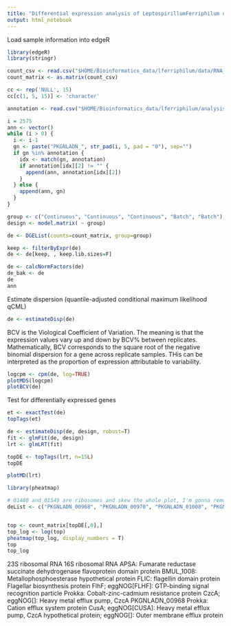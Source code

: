 ```yaml
---
title: "Differential expression analysis of LeptospirillumFerriphilum using DeSeq2"
output: html_notebook
---
```


Load sample information into edgeR

```r
library(edgeR)
library(stringr)

count_csv <- read.csv("$HOME/Bioinformatics_data/lferriphilum/data/RNA_data/Salmon/final/LFerr_genome_assembly_plus_proteins_salmon_merged_rounded.csv", sep="\t", row.names="Name")
count_matrix <- as.matrix(count_csv)

cc <- rep('NULL', 15)
cc[c(1, 5, 15)] <- 'character'

annotation <- read.csv("$HOME/Bioinformatics_data/lferriphilum/analysis/DNA/04_genome_annotation/eggNOG-mapper/LFerr.ffn.emapper.annotations", sep="\t", colClasses=cc)

i = 2575
ann <- vector()
while (i > 0) {
  i <- i-1
  gn <- paste("PKGNLADN_", str_pad(i, 5, pad = "0"), sep="")
  if gn %in% annotation {
    idx <- match(gn, annotation)
    if annotation[idx][2] != "" {
      append(ann, annotation[idx][2])
    }
  } else {
    append(ann, gn)
  }
}

group <- c("Continuous", "Continuous", "Continuous", "Batch", "Batch")
design <- model.matrix( ~ group)

de <- DGEList(counts=count_matrix, group=group)

keep <- filterByExpr(de)
de <- de[keep, , keep.lib.sizes=F]

de <- calcNormFactors(de)
de_bak <- de
de
ann
```


Estimate dispersion (quantile-adjusted conditional maximum likelihood qCML)

```r

de <- estimateDisp(de)

```

BCV is the Viological Coefficient of Variation. The meaning is that the expression values vary up and down by BCV% between replicates.
Mathematically, BCV corresponds to the square root of the negative binomial dispersion for a gene across replicate samples. THis can be interpreted as the proportion of expression attributable to variability.

```r
logcpm <- cpm(de, log=TRUE)
plotMDS(logcpm)
plotBCV(de)
```

Test for differentially expressed genes

```r
et <- exactTest(de)
topTags(et)
```

```r
de <- estimateDisp(de, design, robust=T)
fit <- glmFit(de, design)
lrt <- glmLRT(fit)

topDE <- topTags(lrt, n=15L)
topDE
```



```r
plotMD(lrt)
```

```r
library(pheatmap)

# 01480 and 01549 are ribosomes and skew the whole plot, I'm gonna remove them
deList <- c("PKGNLADN_00968", "PKGNLADN_00970", "PKGNLADN_01008", "PKGNLADN_00463", "PKGNLADN_00244", "PKGNLADN_02086", "PKGNLADN_02392", "PKGNLADN_01009", "PKGNLADN_00243", "PKGNLADN_01508", "PKGNLADN_00966", "PKGNLADN_00245", "PKGNLADN_02088", "PKGNLADN_02386", "PKGNLADN_02530", "PKGNLADN_01427", "PKGNLADN_00775", "PKGNLADN_00969")


top <- count_matrix[topDE[,0],]
top_log <- log(top)
pheatmap(top_log, display_numbers = T)
top
top_log
```

23S ribosomal RNA
16S ribosomal RNA
APSA: Fumarate reductase succinate dehydrogenase flavoprotein domain protein
BMUL_1008: Metallophosphoesterase
hypothetical protein
FLIC: flagellin domain protein
Flagellar biosynthesis protein FlhF; eggNOG[FLHF]: GTP-binding signal recognition particle
Prokka: Cobalt-zinc-cadmium resistance protein CzcA; eggNOG[]: Heavy metal efflux pump, CzcA
PKGNLADN_00968 Prokka: Cation efflux system protein CusA; eggNOG[CUSA]: Heavy metal efflux pump, CzcA
hypothetical protein; eggNOG[]: Outer membrane efflux protein






